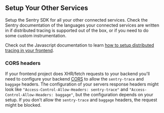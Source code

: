 ## Setup Your Other Services

Setup the Sentry SDK for all your other connected services. Check the Sentry documentation of the languages your connected services are written in if distributed tracing is supported out of the box, or if you need to do some custom instrumentation.

Check out the Javascript documentation to learn [how to setup distributed tracing in your frontend](/platforms/javascript/distributed-tracing/#configuration).

### CORS headers

If your frontend project does XHR/fetch requests to your backend you'll need to configure your backend [CORS](https://developer.mozilla.org/en-US/docs/Web/HTTP/Headers/Access-Control-Allow-Headers) to allow the `sentry-trace` and `baggage` headers. The configuration of your servers response headers might look like `"Access-Control-Allow-Headers: sentry-trace"` and `"Access-Control-Allow-Headers: baggage"`, but the configuration depends on your setup. If you don't allow the `sentry-trace` and `baggage` headers, the request might be blocked.
